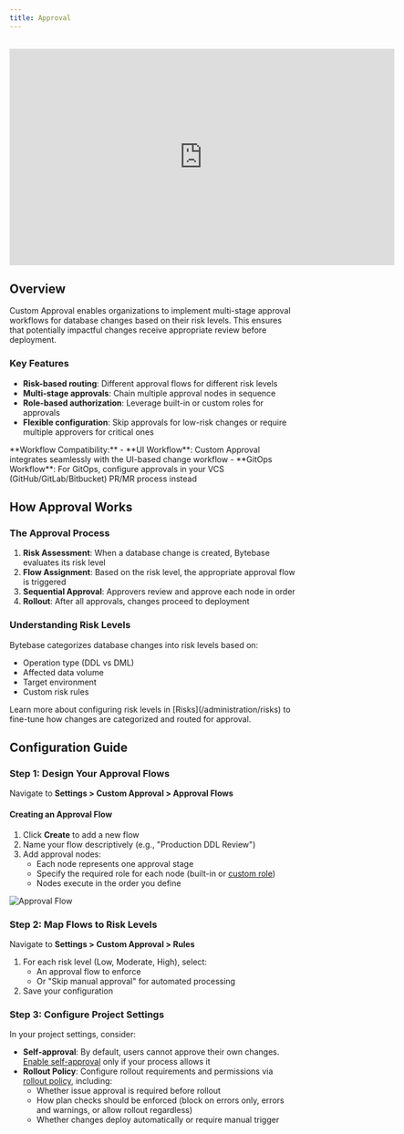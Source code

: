 ```yaml
---
title: Approval
---
```


<Card title="Tutorial: Database Change with Risk-Based Approval Flow" icon="graduation-cap" href="/tutorials/database-change-management-with-risk-adjusted-approval-flow" horizontal />

<br />

<iframe width="675" height="380" src="https://www.youtube.com/embed/K_RWlqdplZQ" title="YouTube video player" className="w-full" frameBorder="0" allow="accelerometer; autoplay; clipboard-write; encrypted-media; gyroscope; picture-in-picture" allowfullscreen="allowFullScreen"></iframe>

## Overview

Custom Approval enables organizations to implement multi-stage approval workflows for database changes based on their risk levels. This ensures that potentially impactful changes receive appropriate review before deployment.

### Key Features

- **Risk-based routing**: Different approval flows for different risk levels
- **Multi-stage approvals**: Chain multiple approval nodes in sequence
- **Role-based authorization**: Leverage built-in or custom roles for approvals
- **Flexible configuration**: Skip approvals for low-risk changes or require multiple approvers for critical ones

<Tip>
**Workflow Compatibility:**
- **UI Workflow**: Custom Approval integrates seamlessly with the UI-based change workflow
- **GitOps Workflow**: For GitOps, configure approvals in your VCS (GitHub/GitLab/Bitbucket) PR/MR process instead
</Tip>

## How Approval Works

### The Approval Process

1. **Risk Assessment**: When a database change is created, Bytebase evaluates its risk level
2. **Flow Assignment**: Based on the risk level, the appropriate approval flow is triggered
3. **Sequential Approval**: Approvers review and approve each node in order
4. **Rollout**: After all approvals, changes proceed to deployment

### Understanding Risk Levels

Bytebase categorizes database changes into risk levels based on:
- Operation type (DDL vs DML)
- Affected data volume
- Target environment
- Custom risk rules

<Info>
Learn more about configuring risk levels in [Risks](/administration/risks) to fine-tune how changes are categorized and routed for approval.
</Info>

## Configuration Guide

### Step 1: Design Your Approval Flows

Navigate to **Settings > Custom Approval > Approval Flows**

#### Creating an Approval Flow

1. Click **Create** to add a new flow
2. Name your flow descriptively (e.g., "Production DDL Review")
3. Add approval nodes:
   - Each node represents one approval stage
   - Specify the required role for each node (built-in or [custom role](/administration/roles))
   - Nodes execute in the order you define

![Approval Flow](/content/docs/administration/custom-approval/edit-approval-flow.webp)

### Step 2: Map Flows to Risk Levels

Navigate to **Settings > Custom Approval > Rules**

1. For each risk level (Low, Moderate, High), select:
   - An approval flow to enforce
   - Or "Skip manual approval" for automated processing
2. Save your configuration

### Step 3: Configure Project Settings

In your project settings, consider:

- **Self-approval**: By default, users cannot approve their own changes. [Enable self-approval](/change-database/settings#self-approval) only if your process allows it
- **Rollout Policy**: Configure rollout requirements and permissions via [rollout policy](/change-database/environment-policy/rollout-policy/), including:
  - Whether issue approval is required before rollout
  - How plan checks should be enforced (block on errors only, errors and warnings, or allow rollout regardless)
  - Whether changes deploy automatically or require manual trigger
